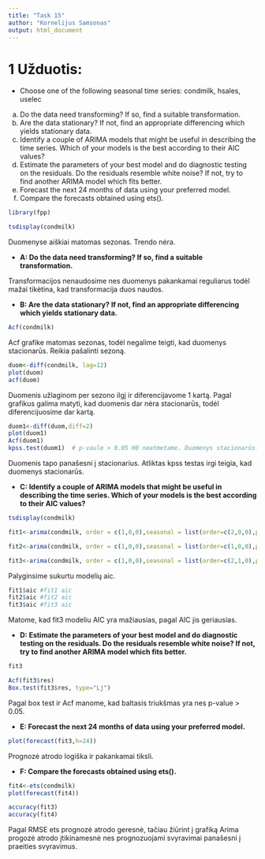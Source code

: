 ```yaml
---
title: "Task 15"
author: "Kornelijus Samsonas"
output: html_document
---
```


#  **1 Užduotis:**  
* Choose one of the following seasonal time series: condmilk, hsales, uselec
(a) Do the data need transforming? If so, find a suitable transformation.
(b) Are the data stationary? If not, find an appropriate differencing which yields stationary data.
(c) Identify a couple of ARIMA models that might be useful in describing the time series. Which of your models is the best according to their AIC values?
(d) Estimate the parameters of your best model and do diagnostic testing on the residuals. Do the residuals resemble white noise? If not, try to find another ARIMA model which fits better.
(e) Forecast the next 24 months of data using your preferred model.
(f) Compare the forecasts obtained using ets().

```r
library(fpp)
```

```r
tsdisplay(condmilk)
```

Duomenyse aiškiai matomas sezonas. Trendo nėra.

* **A: Do the data need transforming? If so, find a suitable transformation.**

Transformacijos nenaudosime nes duomenys pakankamai reguliarus todėl mažai tikėtina, kad  transformacija duos naudos.

* **B: Are the data stationary? If not, find an appropriate differencing which yields stationary data.**

```r
Acf(condmilk)
```

Acf grafike matomas sezonas, todėl negalime teigti, kad duomenys stacionarūs. Reikia pašalinti sezoną.


```r
duom<-diff(condmilk, lag=12)
plot(duom)
acf(duom)
```

Duomenis užlaginom per sezono ilgį ir diferencijavome 1 kartą. Pagal grafikus galima matyti, kad duomenis dar nėra stacionarūs, todėl diferencijuosime dar kartą.

```r
duom1<-diff(duom,diff=2)
plot(duom1)
Acf(duom1)
kpss.test(duom1)  # p-vaule > 0.05 H0 neatmetame. Duomenys stacionarūs.
```

Duomenis tapo panašesni į stacionarius. Atliktas kpss testas irgi teigia, kad duomenys stacionarūs.

* **C: Identify a couple of ARIMA models that might be useful in describing the time series. Which of your models is the best according to their AIC values?**

```r

tsdisplay(condmilk)

fit1<-arima(condmilk, order = c(1,0,0),seasonal = list(order=c(2,0,0),period=12))

fit2<-arima(condmilk, order = c(1,0,0),seasonal = list(order=c(1,0,0),period=12))

fit3<-arima(condmilk, order = c(1,0,0),seasonal = list(order=c(2,1,0),period=12))
```

Palyginsime sukurtu modelių aic.

```r
fit1$aic #fit1 aic
fit2$aic #fit2 aic
fit3$aic #fit3 aic
```

Matome, kad fit3 modeliu AIC yra mažiausias, pagal AIC jis geriausias.

* **D: Estimate the parameters of your best model and do diagnostic testing on the residuals. Do the residuals resemble white noise? If not, try to find another ARIMA model which fits better.**

```r
fit3

Acf(fit3$res)
Box.test(fit3$res, type="Lj")
```

Pagal box test ir Acf manome, kad baltasis triukšmas yra nes p-value > 0.05.

* **E: Forecast the next 24 months of data using your preferred model.**

```r
plot(forecast(fit3,h=24))
```

Prognozė atrodo logiška ir pakankamai tiksli.

* **F: Compare the forecasts obtained using ets().**

```r
fit4<-ets(condmilk)
plot(forecast(fit4))

accuracy(fit3)
accuracy(fit4)
```

Pagal RMSE ets prognozė atrodo geresnė, tačiau žiūrint į grafiką Arima progozė atrodo įtikinamesnė nes prognozuojami svyravimai panašesni į praeities svyravimus.
